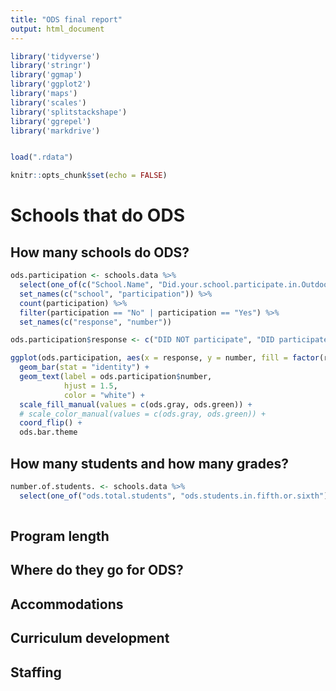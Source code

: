 ```yaml
---
title: "ODS final report"
output: html_document
---
```


```r
library('tidyverse')
library('stringr')
library('ggmap')
library('ggplot2')
library('maps')
library('scales')
library('splitstackshape')
library('ggrepel')
library('markdrive')
```

```r


```




```r
load(".rdata")
```



```r
knitr::opts_chunk$set(echo = FALSE)
```

# Schools that do ODS

## How many schools do ODS?

```r
ods.participation <- schools.data %>%
  select(one_of(c("School.Name", "Did.your.school.participate.in.Outdoor.School.in.the.2016.2017.school.year."))) %>%
  set_names(c("school", "participation")) %>%
  count(participation) %>%
  filter(participation == "No" | participation == "Yes") %>%
  set_names(c("response", "number"))

ods.participation$response <- c("DID NOT participate", "DID participate")

ggplot(ods.participation, aes(x = response, y = number, fill = factor(response))) +
  geom_bar(stat = "identity") +
  geom_text(label = ods.participation$number,
            hjust = 1.5, 
            color = "white") + 
  scale_fill_manual(values = c(ods.gray, ods.green)) +
  # scale_color_manual(values = c(ods.gray, ods.green)) +
  coord_flip() +
  ods.bar.theme
```

## How many students and how many grades?


```r
number.of.students. <- schools.data %>%
  select(one_of("ods.total.students", "ods.students.in.fifth.or.sixth"))
  

```


## Program length
## Where do they go for ODS?
## Accommodations
## Curriculum development
## Staffing





